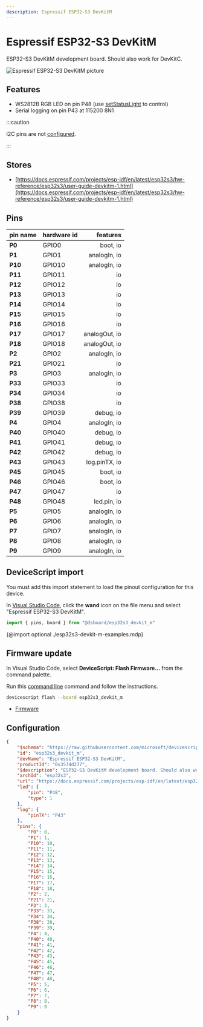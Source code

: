 ```yaml
---
description: Espressif ESP32-S3 DevKitM
---
```

# Espressif ESP32-S3 DevKitM


ESP32-S3 DevKitM development board. Should also work for DevKitC.


![Espressif ESP32-S3 DevKitM picture](https://microsoft.github.io/jacdac-docs/images/devices/espressif/esp32s3devkitmv10.catalog.jpg)

## Features

-  WS2812B RGB LED on pin P48  (use [setStatusLight](/developer/status-light) to control)
-  Serial logging on pin P43 at 115200 8N1

:::caution

I2C pins are not [configured](/developer/board-configuration).

:::


## Stores

-  [https://docs.espressif.com/projects/esp-idf/en/latest/esp32s3/hw-reference/esp32s3/user-guide-devkitm-1.html](https://docs.espressif.com/projects/esp-idf/en/latest/esp32s3/hw-reference/esp32s3/user-guide-devkitm-1.html)

## Pins

| pin name | hardware id | features |
|:---------|:------------|---------:|
| **P0** |  GPIO0 |  boot,  io |
| **P1** |  GPIO1 |  analogIn,  io |
| **P10** |  GPIO10 |  analogIn,  io |
| **P11** |  GPIO11 |  io |
| **P12** |  GPIO12 |  io |
| **P13** |  GPIO13 |  io |
| **P14** |  GPIO14 |  io |
| **P15** |  GPIO15 |  io |
| **P16** |  GPIO16 |  io |
| **P17** |  GPIO17 |  analogOut,  io |
| **P18** |  GPIO18 |  analogOut,  io |
| **P2** |  GPIO2 |  analogIn,  io |
| **P21** |  GPIO21 |  io |
| **P3** |  GPIO3 |  analogIn,  io |
| **P33** |  GPIO33 |  io |
| **P34** |  GPIO34 |  io |
| **P38** |  GPIO38 |  io |
| **P39** |  GPIO39 |  debug,  io |
| **P4** |  GPIO4 |  analogIn,  io |
| **P40** |  GPIO40 |  debug,  io |
| **P41** |  GPIO41 |  debug,  io |
| **P42** |  GPIO42 |  debug,  io |
| **P43** |  GPIO43 |  log.pinTX,  io |
| **P45** |  GPIO45 |  boot,  io |
| **P46** |  GPIO46 |  boot,  io |
| **P47** |  GPIO47 |  io |
| **P48** |  GPIO48 |  led.pin,  io |
| **P5** |  GPIO5 |  analogIn,  io |
| **P6** |  GPIO6 |  analogIn,  io |
| **P7** |  GPIO7 |  analogIn,  io |
| **P8** |  GPIO8 |  analogIn,  io |
| **P9** |  GPIO9 |  analogIn,  io |



## DeviceScript import


You must add this import statement to load 
the pinout configuration for this device.

In [Visual Studio Code](/getting-started/vscode),
click the **wand** icon on the file menu and 
select "Espressif ESP32-S3 DevKitM".

```ts
import { pins, board } from "@dsboard/esp32s3_devkit_m"
```

{@import optional ./esp32s3-devkit-m-examples.mdp}

## Firmware update

In Visual Studio Code,
select **DeviceScript: Flash Firmware...** from the command palette.
        
Run this [command line](/api/cli) command and follow the instructions.

```bash
devicescript flash --board esp32s3_devkit_m
```


- [Firmware](https://github.com/microsoft/devicescript-esp32/releases/latest/download/devicescript-esp32s3-esp32s3_devkit_m-0x0.bin)

## Configuration

```json title="esp32s3_devkit_m.json"
{
    "$schema": "https://raw.githubusercontent.com/microsoft/devicescript-esp32/main/boards/esp32deviceconfig.schema.json",
    "id": "esp32s3_devkit_m",
    "devName": "Espressif ESP32-S3 DevKitM",
    "productId": "0x3574d277",
    "$description": "ESP32-S3 DevKitM development board. Should also work for DevKitC.",
    "archId": "esp32s3",
    "url": "https://docs.espressif.com/projects/esp-idf/en/latest/esp32s3/hw-reference/esp32s3/user-guide-devkitm-1.html",
    "led": {
        "pin": "P48",
        "type": 1
    },
    "log": {
        "pinTX": "P43"
    },
    "pins": {
        "P0": 0,
        "P1": 1,
        "P10": 10,
        "P11": 11,
        "P12": 12,
        "P13": 13,
        "P14": 14,
        "P15": 15,
        "P16": 16,
        "P17": 17,
        "P18": 18,
        "P2": 2,
        "P21": 21,
        "P3": 3,
        "P33": 33,
        "P34": 34,
        "P38": 38,
        "P39": 39,
        "P4": 4,
        "P40": 40,
        "P41": 41,
        "P42": 42,
        "P43": 43,
        "P45": 45,
        "P46": 46,
        "P47": 47,
        "P48": 48,
        "P5": 5,
        "P6": 6,
        "P7": 7,
        "P8": 8,
        "P9": 9
    }
}
```
